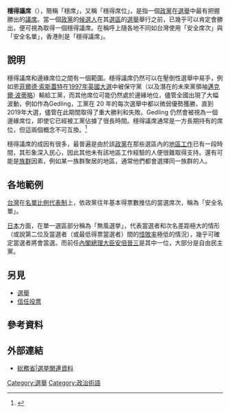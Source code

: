 '''穩得議席'''（{{lang-en|Safe seat}}），簡稱「穩席」，又稱「穩得席位」，是指一個[[政黨|政黨]]在[[選舉|選舉]]中最有把握勝出的[[議席|議席]]。當一個[[政黨|政黨]]的[[候選人|候選人]]在其[[選區|選區]]的[[選舉|選舉]]舉行之前，已幾乎可以肯定會勝出，便可視為取得一個穩得議席。在稱呼上隨各地不同如台灣使用「安全席次」與「安全名單」，香港則是「穩得議席」。

== 說明 ==
穩得議席和邊緣席位之間有一個範圍。穩得議席仍然可以在壓倒性選舉中易手，例如恩[[菲爾德·索斯蓋特|菲爾德·索斯蓋特]]在[[1997年英國大選|1997年英國大選]]中被保守黨（以及潛在的未來黨領袖[[邁克爾·波蒂略|邁克爾·波蒂略]]）輸給工黨，而其他席位可能仍然處於邊緣地位，儘管全國出現了大幅波動，例如作為Gedling，工黨在 20 年的每次選舉中都以微弱優勢獲勝，直到2019年大選，儘管在此期間取得了重大勝利和失敗。Gedling 仍然會被視為一個邊緣席位，即使它已經被工黨佔據了很長時間。穩得議席通常是一方長​​期持有的席位，但這兩個概念不可互換。<ref>{{Cite news|title=Diet passes controversial bill adding seats to Japan's Upper House for first time in nearly half a century|url=https://www.japantimes.co.jp/news/2018/07/18/national/politics-diplomacy/diet-passes-controversial-bill-adding-seats-japans-upper-house-first-time-nearly-half-century/#.XMRtHJNKjMI|newspaper=The Japan Times|date=18 July 2018|access-date=27 April 2019}}</ref>

穩得議席的成因有很多，最普遍是由於該[[政黨|政黨]]在那些選區內的[[地區工作|地區工作]]已有一段時間，其形象深入民心，因此其他未有該地區工作經驗的人便很難取得支持。還有可能是[[族群|族群]]因素，例如某一族群聚居的地區，通常他們都會選擇同一族群的人。
== 各地範例 ==

[[台灣|台灣]]在[[名單比例代表制|名單比例代表制]]上，依政黨往年基本得票數推估的當選席次，稱為「安全名單」。

[[日本|日本]]方面，在單一選區部分稱為「無風選挙」，代表當選者和次名差距極大的情形（或說第二位及當選者（或最低得票當選者）間的[[惜敗率|惜敗率]]極低的情況），幾乎可確定當選者將會當選。而前任[[內閣總理大臣|內閣總理大臣]][[安倍晉三|安倍晉三]]是其中一位，大部分是自由民主黨。

== 另見 ==
* [[選舉|選舉]]
* [[信任投票|信任投票]]

==參考資料==
{{Reflist|30em}}

== 外部連結 ==
*[http://www.soumu.go.jp/senkyo/senkyo_s/data/index.html 総務省|選挙関連資料] {{Wayback|url=http://www.soumu.go.jp/senkyo/senkyo_s/data/index.html |date=20181005012504 }}
{{Election-stub}}
[[Category:選舉|Category:選舉]]
[[Category:政治術語|Category:政治術語]]